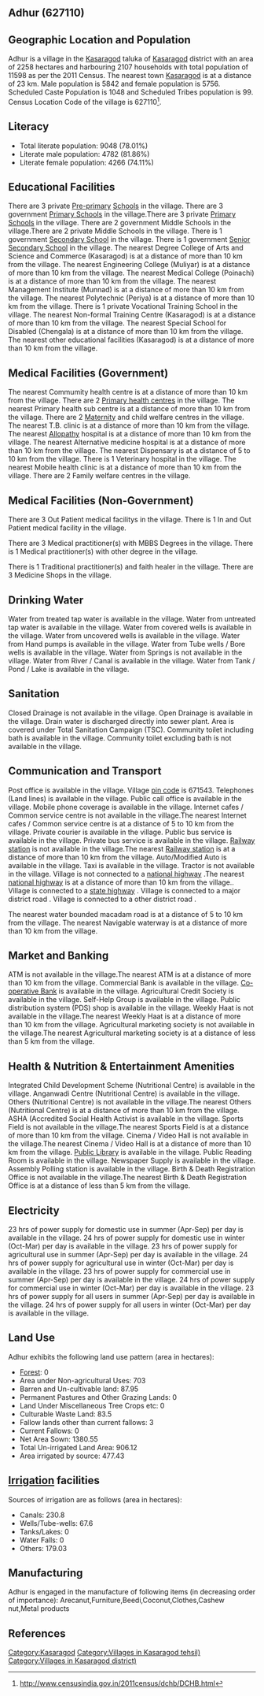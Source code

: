 {{Infobox settlement
| name=Adhur
| native_name=
| native_name_lang=
| other_name=
| nickname=
| settlement_type=Village
| image_skyline=
| image_alt=
| image_caption=
| pushpin_map=India Kerala
| pushpin_label_position=right
| pushpin_map_alt=
| pushpin_map_caption=Location in Kerala, India
| latd=
| latm=
| lats=
| latNS=
| longd=
| longm=
| longs=
| longEW=
| coordinates_display=inline,title
| subdivision_type=Country
| subdivision_name={{flag|India}}
| subdivision_type1=[[States and territories of India|State]]
| subdivision_name1=Kerala 
| subdivision_type2=[[List of districts of India|District]]
| subdivision_name2=Kasaragod
| subdivision_type3=Tahsil
| subdivision_name3=Kasaragod
| website=
| established_title=<!-- Established -->
| established_date=
| founder=
| named_for=
| government_type=
| governing_body=
| unit_pref=Metric=
| area_footnotes=
| area_rank=
| area_total_km2=22.58
| elevation_footnotes=
| elevation_m=
| population_total=11598
| population_as_of=2011
| population_rank=
| population_density_km2=513
| population_demonym=
| population_footnotes=
| demographics_type1=Languages
| demographics1_title1=Official
| demographics1_info1=[[Malayalam language|Malayalam]]
| timezone1=[[Indian Standard Time|IST]]
| utc_offset1==+5:30
| postal_code_type=[[Postal Index Number|PIN]]
| postal_code=671543
| area_code_type=Telephone code
| area_code=
| registration_plate=
| blank1_name_sec1=Nearest city
| blank1_info_sec1=[[Kasaragod]]
| blank2_name_sec1=[[Human sex ratio|Sex ratio]]
| blank2_info_sec1=985 [[male|♂]]/[[female|♀]]
| blank3_name_sec1=Literacy
| blank3_info_sec1=78.01%
| blank1_name_sec2=[[2011 Census of India|2011 census]] code
| blank1_info_sec2=627110
| footnotes=
}}

== Adhur (627110) ==

== Geographic Location and Population ==

Adhur is a village in the [[Kasaragod]] taluka of [[Kasaragod]] district with an area of 2258 hectares and harbouring 2107 households with total population of 11598 as per the 2011 Census. The nearest town [[Kasaragod]] is at a distance of 23 km. Male population is 5842 and female population is 5756. Scheduled Caste Population is 1048 and Scheduled Tribes population is 99. Census Location Code of the village is 627110<ref>http://www.censusindia.gov.in/2011census/dchb/DCHB.html</ref>.


== Literacy ==  
* Total literate population: 9048 (78.01%)
* Literate male population: 4782 (81.86%)
* Literate female population: 4266 (74.11%)


== Educational Facilities ==  
There are 3 private [[Pre-primary]] [[School]]s in the village.
There are 3 government [[Primary School]]s in the village.There are 3 private [[Primary School]]s in the village.
There are 2 government Middle Schools in the village.There are 2 private Middle Schools in the village.
There is 1 government [[Secondary School]] in the village.
There is 1 government [[Senior Secondary School]] in the village.
The nearest Degree College of Arts and Science and Commerce (Kasaragod) is at a distance of more than 10 km from the village.
The nearest Engineering College (Muliyar) is at a distance of more than 10 km from the village.
The nearest Medical College (Poinachi) is at a distance of more than 10 km from the village.
The nearest Management Institute (Munnad) is at a distance of more than 10 km from the village.
The nearest Polytechnic (Periya) is at a distance of more than 10 km from the village.
There is 1 private Vocational Training School in the village.
The nearest Non-formal Training Centre (Kasaragod) is at a distance of more than 10 km from the village.
The nearest Special School for Disabled (Chengala) is at a distance of more than 10 km from the village.
The nearest other educational facilities (Kasaragod) is at a distance of more than 10 km from the village.


== Medical Facilities (Government) ==
The nearest Commumity health centre is at a distance of more than 10 km from the village.
There are 2 [[Primary health centre]]s in the village.
The nearest Primary health sub centre is at a distance of more than 10 km from the village.
There are 2 [[Maternity]] and child welfare centres in the village.
The nearest T.B. clinic is at a distance of more than 10 km from the village.
The nearest [[Allopathy]] hospital is at a distance of more than 10 km from the village.
The nearest Alternative medicine hospital is at a distance of more than 10 km from the village.
The nearest Dispensary is at a distance of 5 to 10 km from the village.
There is 1 Veterinary hospital in the village.
The nearest Mobile health clinic is at a distance of more than 10 km from the village.
There are 2 Family welfare centres in the village.


== Medical Facilities (Non-Government) ==
There are 3 Out Patient medical facilitys in the village.
There is 1 In and Out Patient medical facility in the village.

There are 3 Medical practitioner(s) with MBBS Degrees in the village.
There is 1 Medical practitioner(s) with other degree in the village.

There is 1 Traditional practitioner(s) and faith healer in the village.
There are 3 Medicine Shops in the village.



== Drinking Water ==
Water from treated tap water is available in the village.
Water from untreated tap water is available in the village.
Water from covered wells is available in the village.
Water from uncovered wells is available in the village.
Water from Hand pumps is available in the village.
Water from Tube wells / Bore wells is available in the village.
Water from Springs is not available in the village.
Water from River / Canal is available in the village.
Water from Tank / Pond / Lake is available in the village.


== Sanitation ==
Closed Drainage is not available in the village.
Open Drainage is available in the village.
Drain water is discharged directly into sewer plant.
Area is covered under Total Sanitation Campaign (TSC).
Community toilet including bath is available in the village.
Community toilet excluding bath is not available in the village.


== Communication and Transport ==
Post office is available in the village.
Village [[pin code]] is 671543.
Telephones (Land lines) is available in the village.
Public call office is available in the village.
Mobile phone coverage is available in the village.
Internet cafes / Common service centre is not available in the village.The nearest Internet cafes / Common service centre is at a distance of 5 to 10 km from the village.
Private courier is available in the village.
Public bus service is available in the village.
Private bus service is available in the village.
[[Railway station]] is not available in the village.The nearest [[Railway station]] is at a distance of more than 10 km from the village.
Auto/Modified Auto is available in the village.
Taxi is available in the village.
Tractor is not available in the village.
Village is not connected to a [[national highway]] .The nearest [[national highway]] is at a distance of more than 10 km from the village..
Village is connected to a [[state highway]]  .
Village is connected to a major district road    .
Village is connected to a other district road  .


The nearest water bounded macadam road is at a distance of 5 to 10 km from the village.
The nearest Navigable waterway is at a distance of more than 10 km from the village.



== Market and Banking ==
ATM is not available in the village.The nearest ATM is at a distance of more than 10 km from the village.
Commercial Bank is available in the village.
[[Co-operative Bank]] is available in the village.
Agricultural Credit Society is available in the village.
Self-Help Group is available in the village.
Public distribution system (PDS) shop is available in the village.
Weekly Haat is not available in the village.The nearest Weekly Haat is at a distance of more than 10 km from the village.
Agricultural marketing society is not available in the village.The nearest Agricultural marketing society is at a distance of less than 5 km from the village.


== Health & Nutrition & Entertainment Amenities ==
Integrated Child Development Scheme (Nutritional Centre) is available in the village.
Anganwadi Centre (Nutritional Centre) is available in the village.
Others (Nutritional Centre) is not available in the village.The nearest Others (Nutritional Centre) is at a distance of more than 10 km from the village.
ASHA (Accredited Social Health Activist is available in the village.
Sports Field is not available in the village.The nearest Sports Field is at a distance of more than 10 km from the village.
Cinema / Video Hall is not available in the village.The nearest Cinema / Video Hall is at a distance of more than 10 km from the village.
[[Public Library]] is available in the village.
Public Reading Room is available in the village.
Newspaper Supply is available in the village.
Assembly Polling station is available in the village.
Birth & Death Registration Office is not available in the village.The nearest Birth & Death Registration Office is at a distance of less than 5 km from the village.


== Electricity ==
23 hrs of power supply for domestic use in summer (Apr-Sep) per day is available in the village.
24 hrs of power supply for domestic use in winter (Oct-Mar) per day is available in the village.
23 hrs of power supply for agricultural use in summer (Apr-Sep) per day is available in the village.
24 hrs of power supply for agricultural use in winter (Oct-Mar) per day is available in the village.
23 hrs of power supply for commercial use in summer (Apr-Sep) per day is available in the village.
24 hrs of power supply for commercial use in winter (Oct-Mar) per day is available in the village.
23 hrs of power supply for all users in summer (Apr-Sep) per day is available in the village.
24 hrs of power supply for all users in winter (Oct-Mar) per day is available in the village.


== Land Use ==
Adhur exhibits the following land use pattern (area in hectares):
* [[Forest]]: 0
* Area under Non-agricultural Uses: 703
* Barren and Un-cultivable land: 87.95
* Permanent Pastures and Other Grazing Lands: 0
* Land Under Miscellaneous Tree Crops etc: 0
* Culturable Waste Land: 83.5
* Fallow lands other than current fallows: 3
* Current Fallows: 0
* Net Area Sown: 1380.55
* Total Un-irrigated Land Area: 906.12
* Area irrigated by source: 477.43


== [[Irrigation]] facilities ==
Sources of irrigation are as follows (area in hectares):
* Canals: 230.8
* Wells/Tube-wells: 67.6
* Tanks/Lakes: 0
* Water Falls: 0
* Others: 179.03


== Manufacturing ==
Adhur is engaged in the manufacture of following items (in decreasing order of importance): Arecanut,Furniture,Beedi,Coconut,Clothes,Cashew nut,Metal products


[[Category:Kasaragod]]
[[Category:Villages in Kasaragod tehsil)]]
[[Category:Villages in Kasaragod district)]]


== References ==
{{Reflist}}


